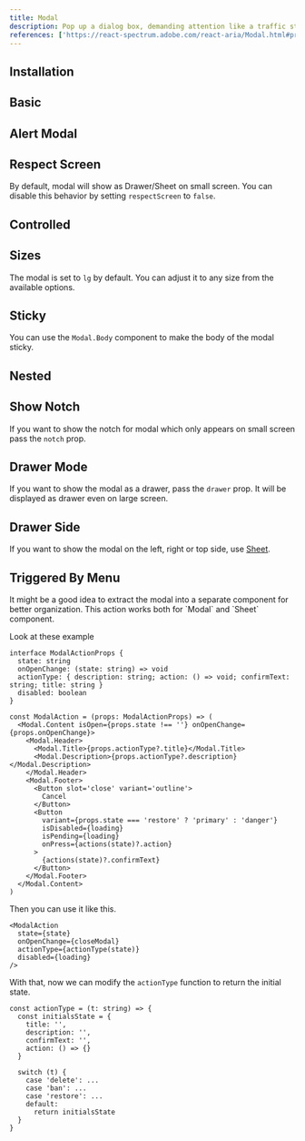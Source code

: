 ```yaml
---
title: Modal
description: Pop up a dialog box, demanding attention like a traffic stop sign, ideal for critical interactions.
references: ['https://react-spectrum.adobe.com/react-aria/Modal.html#props']
---
```


## Installation
<Install component='modal' />

## Basic
<Demo center component='overlays/modal/modal-demo' />

## Alert Modal
<Demo center component='overlays/modal/modal-alert-demo' />

## Respect Screen
By default, modal will show as Drawer/Sheet on small screen. You can disable this behavior by setting `respectScreen` to `false`.
<Demo center component='overlays/modal/modal-respect-screen-demo' />

## Controlled
<Demo center component='overlays/modal/modal-controlled-demo' />

## Sizes
The modal is set to `lg` by default. You can adjust it to any size from the available options.
<Demo center component='overlays/modal/modal-size-demo' />

## Sticky
You can use the `Modal.Body` component to make the body of the modal sticky.
<Demo center component='overlays/modal/modal-sticky-demo' />

## Nested
<Demo center component='overlays/modal/modal-nested-demo' />

## Show Notch
If you want to show the notch for modal which only appears on small screen pass the `notch` prop.
<Demo center component='overlays/modal/modal-notch-demo' />

## Drawer Mode
If you want to show the modal as a drawer, pass the `drawer` prop. It will be displayed as drawer even on large screen.
<Demo center component='overlays/modal/modal-drawer-demo' />

## Drawer Side
If you want to show the modal on the left, right or top side, use [Sheet](/docs/components/overlays/sheet).

## Triggered By Menu
<Demo center component='overlays/modal/modal-triggered-by-menu-demo' />

<Note>
It might be a good idea to extract the modal into a separate component for better organization.
This action works both for `Modal` and `Sheet` component.
</Note>

Look at these example

```tsx
interface ModalActionProps {
  state: string
  onOpenChange: (state: string) => void
  actionType: { description: string; action: () => void; confirmText: string; title: string }
  disabled: boolean
}

const ModalAction = (props: ModalActionProps) => (
  <Modal.Content isOpen={props.state !== ''} onOpenChange={props.onOpenChange}>
    <Modal.Header>
      <Modal.Title>{props.actionType?.title}</Modal.Title>
      <Modal.Description>{props.actionType?.description}</Modal.Description>
    </Modal.Header>
    <Modal.Footer>
      <Button slot='close' variant='outline'>
        Cancel
      </Button>
      <Button
        variant={props.state === 'restore' ? 'primary' : 'danger'}
        isDisabled={loading}
        isPending={loading}
        onPress={actions(state)?.action}
      >
        {actions(state)?.confirmText}
      </Button>
    </Modal.Footer>
  </Modal.Content>
)
```

Then you can use it like this.

```
<ModalAction
  state={state}
  onOpenChange={closeModal}
  actionType={actionType(state)}
  disabled={loading}
/>
```

With that, now we can modify the `actionType` function to return the initial state.

```tsx
const actionType = (t: string) => {
  const initialsState = {
    title: '',
    description: '',
    confirmText: '',
    action: () => {}
  }

  switch (t) {
    case 'delete': ...
    case 'ban': ...
    case 'restore': ...
    default:
      return initialsState
  }
}
```
